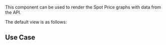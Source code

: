 
<Meta name="Spot Price Documentation" />

<Title>Spot Price Docs</Title>

This component can be used to render the Spot Price graphs with data from the API.

The default view is as follows:

<Canvas of={AdviceGraphStories.Default} />

## Use Case
